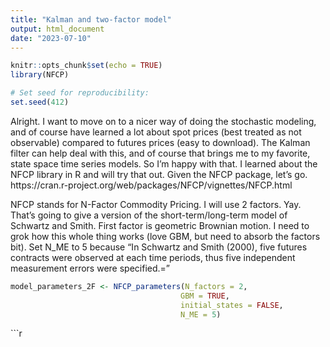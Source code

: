 ```yaml
---
title: "Kalman and two-factor model"
output: html_document
date: "2023-07-10"
---
```


```r
knitr::opts_chunk$set(echo = TRUE)
library(NFCP)

# Set seed for reproducibility:
set.seed(412)
```

Alright. I want to move on to a nicer way of doing the stochastic modeling, and of course have learned a lot about spot prices (best treated as not observable) compared to futures prices (easy to download). The Kalman filter can help deal with this, and of course that brings me to my favorite, state space time series models. So I'm happy with that. I learned about the NFCP library in R and will try that out. Given the NFCP package, let's go. https://cran.r-project.org/web/packages/NFCP/vignettes/NFCP.html

NFCP stands for N-Factor Commodity Pricing. I will use 2 factors. Yay. That's going to give a version of the short-term/long-term model of Schwartz and Smith. First factor is geometric Brownian motion. I need to grok how this whole thing works (love GBM, but need to absorb the factors bit). Set N_ME to 5 because "In Schwartz and Smith (2000), five futures contracts were observed at each time periods, thus five independent measurement errors were specified.="


```r
model_parameters_2F <- NFCP_parameters(N_factors = 2,
                                      GBM = TRUE,
                                      initial_states = FALSE,
                                      N_ME = 5)
```

```r